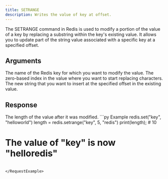 ```yaml
---
title: SETRANGE
description: Writes the value of key at offset.
---
```


The SETRANGE command in Redis is used to modify a portion of the value of a key by replacing a substring within the key's existing value. It allows you to update part of the string value associated with a specific key at a specified offset.

## Arguments

<ParamField body="key" type="string" required>
The name of the Redis key for which you want to modify the value.
</ParamField>

<ParamField body="offset" type="integer" required>
The zero-based index in the value where you want to start replacing characters.
</ParamField>

<ParamField body="value" type="string" required>
  The new string that you want to insert at the specified offset in the existing value.
</ParamField>

  
## Response

<ResponseField type="integer" required>
  The length of the value after it was modified.
</ResponseField>

<RequestExample>
```py Example
redis.set("key", "helloworld")
length = redis.setrange("key", 5, "redis")
print(length); # 10

# The value of "key" is now "helloredis"
```

</RequestExample>
